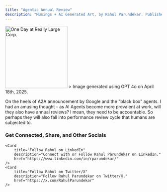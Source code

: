 ```yaml
---
title: "Agentic Annual Review"
description: "Musings + AI Generated Art, by Rahul Parundekar. Published on 4th April, 2025."
---
```

<img height="200" src="/images/ChatGPT Image Apr 18, 2025, 08_16_30 PM.png" title="One Day at Really Large Corp."/>
> Image generated using GPT 4o on April 18th, 2025.

On the heels of A2A announcement by Google and the "black box" agents.
I had an amusing thought - as AI Agents become more prevalent at work, will they also have annual reviews? 
I mean, they need to be accountable. So perhaps they will also fall into performance review cycle that
humans are subjected to. 

### Get Connected, Share, and Other Socials

<CardGroup>
	<Card 
		title="Share on LinkedIn" 
		description="Share this article on LinkedIn." 
		href="http://www.linkedin.com/shareArticle?mini=true&url=https://blog.elevate.do/musings/ai-generated-slop" 
	/>
	<Card 
		title="Share on X/Twitter" 
		description="Tweet this article to your followers." 
		href="https://twitter.com/intent/tweet?url=https://blog.elevate.do/musings/ai-generated-slop" 
	/>
	<Card 
		title="Have thoughts? I'd love to chat!" 
		description="Schedule a conversation with me." 
		href="https://calendar.app.google/a5e29gFgjHRiKaPV9" 
	/>
	<Card 
		title="More about Rahul and Elevate.do" 
		description="More about Rahul, Elevate Human Experiences, LLC, and services offered" 
		href="https://elevate.do" 
	/>

	<Card
		title="Follow Rahul on LinkedIn" 
		description="Connect with or Follow Rahul Parundekar on LinkedIn." 
		href="https://www.linkedin.com/in/rparundekar/"
	/>
	<Card
		title="Follow Rahul on Twitter/X" 
		description="Follow Rahul Parundekar on Twitter/X." 
		href="https://x.com/RahulParundekar"
	/>
</CardGroup>